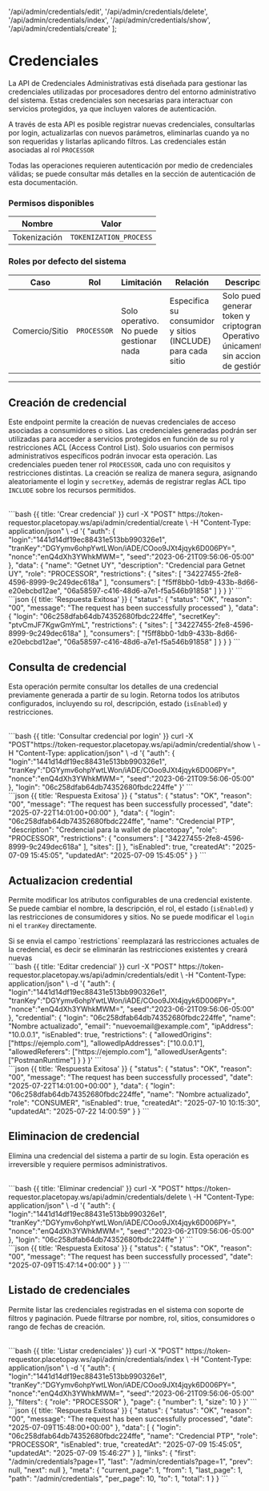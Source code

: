  '/api/admin/credentials/edit',
 '/api/admin/credentials/delete',
 '/api/admin/credentials/index',
 '/api/admin/credentials/show',
 '/api/admin/credentials/create'
];


# Credenciales

La API de Credenciales Administrativas está diseñada para gestionar las credenciales utilizadas por procesadores dentro del entorno administrativo del sistema.
Estas credenciales son necesarias para interactuar con servicios protegidos, ya que incluyen valores de autenticación.

A través de esta API es posible registrar nuevas credenciales, consultarlas por login, actualizarlas con nuevos parámetros, eliminarlas cuando ya no son requeridas y listarlas aplicando filtros.
Las credenciales están asociadas al rol `PROCESSOR`

<Note> Todas las operaciones requieren autenticación por medio de credenciales válidas; se puede consultar más detalles en la sección de autenticación de esta documentación. </Note>

### Permisos disponibles

| Nombre                               | Valor                        |
|--------------------------------------|------------------------------|
| Tokenización                         | `TOKENIZATION_PROCESS`       |


### Roles por defecto del sistema

| Caso             | Rol             | Limitación                                      | Relación                                                    | Descripción                                                                                       | Permisos                 |
|------------------|------------------|------------------------------------------------|-------------------------------------------------------------|---------------------------------------------------------------------------------------------------|--------------------------|
| Comercio/Sitio   | `PROCESSOR`      | Solo operativo. No puede gestionar nada        | Especifica su consumidor y sitios (INCLUDE) para cada sitio | Solo puede generar token y criptogramas. Operativo únicamente; sin acciones de gestión.           | `TOKENIZATION_PROCESS`   |

---

## Creación de credencial

Este endpoint permite la creación de nuevas credenciales de acceso asociadas a consumidores o sitios. Las credenciales generadas podrán ser utilizadas para acceder a servicios protegidos en función de su rol y restricciones ACL (Access Control List). Solo usuarios con permisos administrativos específicos podrán invocar esta operación.
Las credenciales pueden tener rol `PROCESSOR`, cada uno con requisitos y restricciones distintas. La creación se realiza de manera segura, asignando aleatoriamente el login y `secretKey`, además de registrar reglas ACL tipo `INCLUDE` sobre los recursos permitidos.

<Row>
  <Col>
    <ApiReader
      path="/api/admin/credentials/create"
      method="post"
      api={props.refs}
    />
  </Col>

  <Col sticky>
    <br />
    <CodeGroup title="Solicitud" tag="POST" label="/api/admin/credential/create">
      ```bash {{ title: 'Crear credencial' }}
      curl -X "POST" https://token-requestor.placetopay.ws/api/admin/credential/create \
      -H "Content-Type: application/json" \
      -d '{
        "auth": {
           "login":"1441d14df19ec88431e513bb990326e1",
           "tranKey":"DGYymv6ohpYwtLWon/iADE/COoo9JXt4jqyk6D006PY=",
           "nonce":"enQ4dXh3YWhkMWM=",
           "seed":"2023-06-21T09:56:06-05:00"
        },
        "data": {
          "name": "Getnet UY",
          "description": "Credencial para Getnet UY",
          "role": "PROCESSOR",
          "restrictions": {
            "sites": [
              "34227455-2fe8-4596-8999-9c249dec618a"
            ],
            "consumers": [
              "f5ff8bb0-1db9-433b-8d66-e20ebcbd12ae",
              "06a58597-c416-48d6-a7e1-f5a546b91858"
            ]
          }
        }
      }'
      ```
    </CodeGroup>
  </Col>
</Row>

<Row>
  <Col>
    <ApiReader
      path="/api/admin/credentials/create"
      method="post"
      type="response"
      api={props.refs}
    />
  </Col>

  <Col sticky>
   <br />
   <CodeGroup title="Respuesta">
      ```json {{ title: 'Respuesta Exitosa' }}
      {
        "status": {
          "status": "OK",
          "reason": "00",
          "message": "The request has been successfully processed"
        },
        "data": {
          "login": "06c258dfab64db74352680fbdc224ffe",
          "secretKey": "ptvCmJF7KgwGmYmL",
          "restrictions": {
            "sites": [
              "34227455-2fe8-4596-8999-9c249dec618a"
            ],
            "consumers": [
              "f5ff8bb0-1db9-433b-8d66-e20ebcbd12ae",
              "06a58597-c416-48d6-a7e1-f5a546b91858"
            ]
          }
        }
      }
      ```
    </CodeGroup>
  </Col>
</Row>


## Consulta de credencial

Esta operación permite consultar los detalles de una credencial previamente generada a partir de su login. Retorna todos los atributos configurados, incluyendo su rol, descripción, estado (`isEnabled`) y restricciones.

<Row>
  <Col>
    <ApiReader
      path="/api/admin/credentials/show"
      method="post"
      api={props.refs}
    />
  </Col>

  <Col sticky>
    <br />
    <CodeGroup title="Solicitud" tag="POST" label="/api/admin/credential/show">
      ```bash {{ title: 'Consultar credencial por login' }}
      curl -X "POST"https://token-requestor.placetopay.ws/api/admin/credential/show \
      -H "Content-Type: application/json" \
      -d '{
         "auth": {
            "login":"1441d14df19ec88431e513bb990326e1",
            "tranKey":"DGYymv6ohpYwtLWon/iADE/COoo9JXt4jqyk6D006PY=",
            "nonce":"enQ4dXh3YWhkMWM=",
            "seed":"2023-06-21T09:56:06-05:00"
        },
        "login": "06c258dfab64db74352680fbdc224ffe"
      }'
      ```
    </CodeGroup>
  </Col>
</Row>

<Row>
  <Col>
    <ApiReader
      path="/api/admin/credentials/show"
      method="post"
      type="response"
      api={props.refs}
    />
  </Col>

  <Col sticky>
    <br />
    <CodeGroup title="Respuesta">
      ```json {{ title: 'Respuesta Exitosa' }}
      {
        "status": {
          "status": "OK",
          "reason": "00",
          "message": "The request has been successfully processed",
          "date": "2025-07-22T14:01:00+00:00"
        },
        "data": {
          "login": "06c258dfab64db74352680fbdc224ffe",
          "name": "Credencial PTP",
          "description": "Credencial para la wallet de placetopay",
          "role": "PROCESSOR",
          "restrictions": {
            "consumers": [
              "34227455-2fe8-4596-8999-9c249dec618a"
            ],
            "sites": []
          },
          "isEnabled": true,
          "createdAt": "2025-07-09 15:45:05",
          "updatedAt": "2025-07-09 15:45:05"
        }
      }
      ```
    </CodeGroup>
  </Col>
</Row>


## Actualizacion credential

Permite modificar los atributos configurables de una credencial existente. Se puede cambiar el nombre, la descripción, el rol, el estado (`isEnabled`) y las restricciones de consumidores y sitios. No se puede modificar el `login` ni el `tranKey` directamente.

<Note type='warning'>
Si se envia el campo `restrictions` reemplazará las restricciones actuales de la credencial, es decir se eliminarán las restricciones existentes y creará nuevas
</Note>

<Row>
  <Col>
    <ApiReader
      path="/api/admin/credentials/edit"
      method="post"
      api={props.refs}
    />
  </Col>

  <Col sticky>
    <br />
    <CodeGroup title="Solicitud" tag="POST" label="/api/admin/credentials/edit">
      ```bash {{ title: 'Editar credencial' }}
      curl -X "POST" https://token-requestor.placetopay.ws/api/admin/credentials/edit \
      -H "Content-Type: application/json" \
      -d '{
         "auth": {
            "login":"1441d14df19ec88431e513bb990326e1",
            "tranKey":"DGYymv6ohpYwtLWon/iADE/COoo9JXt4jqyk6D006PY=",
            "nonce":"enQ4dXh3YWhkMWM=",
            "seed":"2023-06-21T09:56:06-05:00"
        },
        "credential": {
          "login": "06c258dfab64db74352680fbdc224ffe",
          "name": "Nombre actualizado",
          "email": "nuevoemail@example.com",
          "ipAddress": "10.0.0.1",
          "isEnabled": true,
          "restrictions": {
            "allowedOrigins": ["https://ejemplo.com"],
            "allowedIpAddresses": ["10.0.0.1"],
            "allowedReferers": ["https://ejemplo.com"],
            "allowedUserAgents": ["PostmanRuntime"]
          }
        }
      }'
      ```
    </CodeGroup>
  </Col>
</Row>

<Row>
  <Col>
    <ApiReader
      path="/api/admin/credentials/edit"
      method="post"
      type="response"
      api={props.refs}
    />
  </Col>

  <Col sticky>
    <br />
    <CodeGroup title="Respuesta">
      ```json {{ title: 'Respuesta Exitosa' }}
      {
        "status": {
          "status": "OK",
          "reason": "00",
          "message": "The request has been successfully processed",
          "date": "2025-07-22T14:01:00+00:00"
        },
        "data": {
          "login": "06c258dfab64db74352680fbdc224ffe",
          "name": "Nombre actualizado",
          "role": "CONSUMER",
          "isEnabled": true,
          "createdAt": "2025-07-10 10:15:30",
          "updatedAt": "2025-07-22 14:00:59"
        }
      }
      ```
    </CodeGroup>
  </Col>
</Row>


## Eliminacion de credencial

Elimina una credencial del sistema a partir de su login. Esta operación es irreversible y requiere permisos administrativos.

<Row>
  <Col>
    <ApiReader
      path="/api/admin/credentials/delete"
      method="post"
      api={props.refs}
    />
  </Col>

  <Col sticky>
    <br />
    <CodeGroup title="Solicitud" tag="POST" label="/api/admin/credentials/delete">
      ```bash {{ title: 'Eliminar credencial' }}
      curl -X "POST" https://token-requestor.placetopay.ws/api/admin/credentials/delete \
      -H "Content-Type: application/json" \
      -d '{
         "auth": {
            "login":"1441d14df19ec88431e513bb990326e1",
            "tranKey":"DGYymv6ohpYwtLWon/iADE/COoo9JXt4jqyk6D006PY=",
            "nonce":"enQ4dXh3YWhkMWM=",
            "seed":"2023-06-21T09:56:06-05:00"
        },
        "login": "06c258dfab64db74352680fbdc224ffe"
      }'
      ```
    </CodeGroup>
  </Col>
</Row>

<Row>
  <Col>
    <ApiReader
      path="/api/admin/credentials/delete"
      method="post"
      type="response"
      api={props.refs}
    />
  </Col>

  <Col sticky>
    <br />
    <CodeGroup title="Respuesta">
      ```json {{ title: 'Respuesta Exitosa' }}
      {
        "status": {
          "status": "OK",
          "reason": "00",
          "message": "The request has been successfully processed",
          "date": "2025-07-09T15:47:14+00:00"
        }
      }
      ```
    </CodeGroup>
  </Col>
</Row>


## Listado de credenciales

Permite listar las credenciales registradas en el sistema con soporte de filtros y paginación. Puede filtrarse por nombre, rol, sitios, consumidores o rango de fechas de creación.


<Row>
  <Col>
    <ApiReader
      path="/api/admin/credentials/index"
      method="post"
      api={props.refs}
    />
  </Col>

  <Col sticky>
    <br />
    <CodeGroup title="Solicitud" tag="POST" label="/api/admin/credentials/index">
      ```bash {{ title: 'Listar credenciales' }}
      curl -X "POST" https://token-requestor.placetopay.ws/api/admin/credentials/index \
      -H "Content-Type: application/json" \
      -d '{
        "auth": {
           "login":"1441d14df19ec88431e513bb990326e1",
           "tranKey":"DGYymv6ohpYwtLWon/iADE/COoo9JXt4jqyk6D006PY=",
           "nonce":"enQ4dXh3YWhkMWM=",
           "seed":"2023-06-21T09:56:06-05:00"
        },
        "filters": {
          "role": "PROCESSOR"
        },
        "page": {
          "number": 1,
          "size": 10
        }
      }'
      ```
    </CodeGroup>
  </Col>
</Row>

<Row>
  <Col>
    <ApiReader
      path="/api/admin/credentials/index"
      method="post"
      type="response"
      api={props.refs}
    />
  </Col>

  <Col sticky>
    <br />
    <CodeGroup title="Respuesta">
      ```json {{ title: 'Respuesta Exitosa' }}
      {
        "status": {
          "status": "OK",
          "reason": "00",
          "message": "The request has been successfully processed",
          "date": "2025-07-09T15:48:00+00:00"
        },
        "data": [
          {
            "login": "06c258dfab64db74352680fbdc224ffe",
            "name": "Credencial PTP",
            "role": "PROCESSOR",
            "isEnabled": true,
            "createdAt": "2025-07-09 15:45:05",
            "updatedAt": "2025-07-09 15:46:27"
          }
        ],
        "links": {
          "first": "/admin/credentials?page=1",
          "last": "/admin/credentials?page=1",
          "prev": null,
          "next": null
        },
        "meta": {
          "current_page": 1,
          "from": 1,
          "last_page": 1,
          "path": "/admin/credentials",
          "per_page": 10,
          "to": 1,
          "total": 1
        }
      }
      ```
    </CodeGroup>
  </Col>
</Row>
